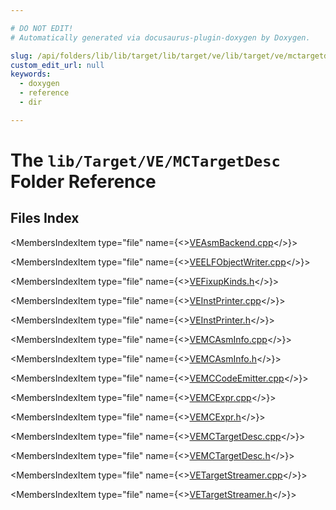 ```yaml
---

# DO NOT EDIT!
# Automatically generated via docusaurus-plugin-doxygen by Doxygen.

slug: /api/folders/lib/lib/target/lib/target/ve/lib/target/ve/mctargetdesc
custom_edit_url: null
keywords:
  - doxygen
  - reference
  - dir

---
```





# The `lib/Target/VE/MCTargetDesc` Folder Reference

<DoxygenPage pluginConfig={pluginConfig}>



## Files Index

<MembersIndex>

<MembersIndexItem
  type="file"
  name={<><a href="/docs/api/files/lib/lib/target/lib/target/ve/lib/target/ve/mctargetdesc/veasmbackend-cpp">VEAsmBackend.cpp</a></>}>
</MembersIndexItem>

<MembersIndexItem
  type="file"
  name={<><a href="/docs/api/files/lib/lib/target/lib/target/ve/lib/target/ve/mctargetdesc/veelfobjectwriter-cpp">VEELFObjectWriter.cpp</a></>}>
</MembersIndexItem>

<MembersIndexItem
  type="file"
  name={<><a href="/docs/api/files/lib/lib/target/lib/target/ve/lib/target/ve/mctargetdesc/vefixupkinds-h">VEFixupKinds.h</a></>}>
</MembersIndexItem>

<MembersIndexItem
  type="file"
  name={<><a href="/docs/api/files/lib/lib/target/lib/target/ve/lib/target/ve/mctargetdesc/veinstprinter-cpp">VEInstPrinter.cpp</a></>}>
</MembersIndexItem>

<MembersIndexItem
  type="file"
  name={<><a href="/docs/api/files/lib/lib/target/lib/target/ve/lib/target/ve/mctargetdesc/veinstprinter-h">VEInstPrinter.h</a></>}>
</MembersIndexItem>

<MembersIndexItem
  type="file"
  name={<><a href="/docs/api/files/lib/lib/target/lib/target/ve/lib/target/ve/mctargetdesc/vemcasminfo-cpp">VEMCAsmInfo.cpp</a></>}>
</MembersIndexItem>

<MembersIndexItem
  type="file"
  name={<><a href="/docs/api/files/lib/lib/target/lib/target/ve/lib/target/ve/mctargetdesc/vemcasminfo-h">VEMCAsmInfo.h</a></>}>
</MembersIndexItem>

<MembersIndexItem
  type="file"
  name={<><a href="/docs/api/files/lib/lib/target/lib/target/ve/lib/target/ve/mctargetdesc/vemccodeemitter-cpp">VEMCCodeEmitter.cpp</a></>}>
</MembersIndexItem>

<MembersIndexItem
  type="file"
  name={<><a href="/docs/api/files/lib/lib/target/lib/target/ve/lib/target/ve/mctargetdesc/vemcexpr-cpp">VEMCExpr.cpp</a></>}>
</MembersIndexItem>

<MembersIndexItem
  type="file"
  name={<><a href="/docs/api/files/lib/lib/target/lib/target/ve/lib/target/ve/mctargetdesc/vemcexpr-h">VEMCExpr.h</a></>}>
</MembersIndexItem>

<MembersIndexItem
  type="file"
  name={<><a href="/docs/api/files/lib/lib/target/lib/target/ve/lib/target/ve/mctargetdesc/vemctargetdesc-cpp">VEMCTargetDesc.cpp</a></>}>
</MembersIndexItem>

<MembersIndexItem
  type="file"
  name={<><a href="/docs/api/files/lib/lib/target/lib/target/ve/lib/target/ve/mctargetdesc/vemctargetdesc-h">VEMCTargetDesc.h</a></>}>
</MembersIndexItem>

<MembersIndexItem
  type="file"
  name={<><a href="/docs/api/files/lib/lib/target/lib/target/ve/lib/target/ve/mctargetdesc/vetargetstreamer-cpp">VETargetStreamer.cpp</a></>}>
</MembersIndexItem>

<MembersIndexItem
  type="file"
  name={<><a href="/docs/api/files/lib/lib/target/lib/target/ve/lib/target/ve/mctargetdesc/vetargetstreamer-h">VETargetStreamer.h</a></>}>
</MembersIndexItem>

</MembersIndex>


</DoxygenPage>
